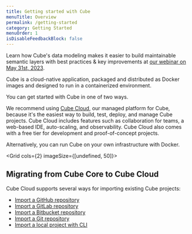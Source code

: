 ```yaml
---
title: Getting started with Cube
menuTitle: Overview
permalink: /getting-started
category: Getting Started
menuOrder: 1
isDisableFeedbackBlock: false
---
```


<InfoBox heading="Data Modeling Workshop: Enhance Your Data Modeling Skills With Cube">

Learn how Cube's data modeling makes it easier to build maintainable semantic layers with best practices & key improvements
at [our webinar on May 31st, 2023](https://cube.dev/events/data-modeling-update).

</InfoBox>

Cube is a cloud-native application, packaged and distributed as Docker images
and designed to run in a containerized environment.

You can get started with Cube in one of two ways.

We recommend using [Cube Cloud][cube-cloud], our managed platform for Cube,
because it's the easiest way to build, test, deploy, and manage Cube projects.
Cube Cloud includes features such as collaboration for teams, a web-based IDE,
auto-scaling, and observability. Cube Cloud also comes with a free tier for
development and proof-of-concept projects.

Alternatively, you can run Cube on your own infrastructure with Docker.

<Grid cols={2} imageSize={[undefined, 50]}>
  <GridItem
    url="getting-started/cloud/overview"
    imageUrl="https://static.cube.dev/icons/cube.svg"
    title="Cube Cloud"
  />
  <GridItem
    url="getting-started/core/overview"
    imageUrl="https://static.cube.dev/icons/docker.svg"
    title="Cube Core"
  />
</Grid>

## Migrating from Cube Core to Cube Cloud

Cube Cloud supports several ways for importing existing Cube projects:

- [Import a GitHub repository](/cloud/getting-started/github)
- [Import a GitLab repository](/cloud/getting-started/ssh/gitlab)
- [Import a Bitbucket repository](/cloud/getting-started/ssh/bitbucket)
- [Import a Git repository](/cloud/getting-started/ssh/git)
- [Import a local project with CLI](/cloud/getting-started/cli)

[cube-cloud]: https://cube.dev/cloud/
